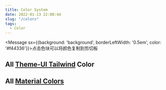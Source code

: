 ```yaml
---
title: Color System
date: 2022-01-13 22:08:44
slug: "/colors"
tags:
  - Color
---
```



<Message sx={{background: 'background', borderLeftWidth: '0.5em', color: '#f44336'}}>点击色块可以将颜色复制到剪切板</Message>

## All [Theme-UI Tailwind](https://theme-ui.com/demo/) Color


<TailwindColorGrid />

## All [Material Colors](https://materialui.co/colors/)

<MaterialColorGrid />